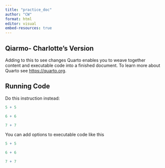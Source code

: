 ```yaml
---
title: "practice_doc"
author: "CW"
format: html
editor: visual
embed-resources: true
---
```



## Qiarmo- Charlotte's Version


Adding to this to see changes
Quarto enables you to weave together content and executable code into a finished document. To learn more about Quarto see <https://quarto.org>.

## Running Code

Do this instruction instead:

```r
5 + 5 

6 + 6

7 + 7
```

You can add options to executable code like this

```r
5 + 5 

6 + 6

7 + 7
```